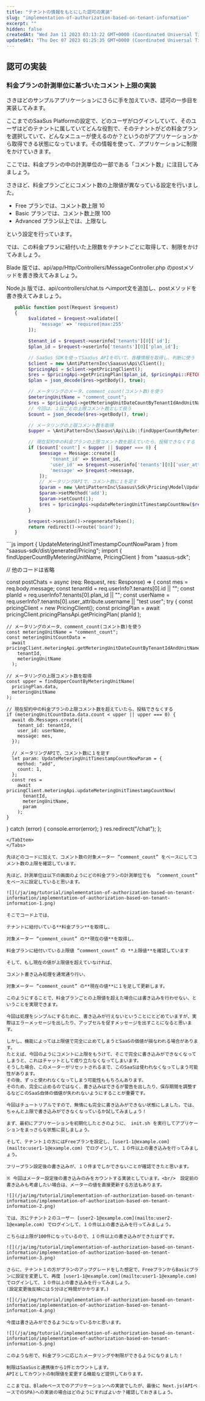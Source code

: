 ```yaml
---
title: "テナントの情報をもとにした認可の実装"
slug: "implementation-of-authorization-based-on-tenant-information"
excerpt: ""
hidden: false
createdAt: "Wed Jan 11 2023 03:13:22 GMT+0000 (Coordinated Universal Time)"
updatedAt: "Thu Dec 07 2023 01:25:35 GMT+0000 (Coordinated Universal Time)"
---
```


## 認可の実装

### 料金プランの計測単位に基づいたコメント上限の実装

さきほどのサンプルアプリケーションにさらに手を加えていき、認可の一歩目を実装してみます。

ここまでのSaaSus Platformの設定で、どのユーザがログインしていて、そのユーザはどのテナントに属していてどんな役割で、そのテナントがどの料金プランを選択していて、どんなメニューが使えるのか？というのがアプリケーションから取得できる状態になっています。その情報を使って、アプリケーションに制限をかけていきます。

ここでは、料金プランの中の計測単位の一部である「コメント数」に注目してみましょう。

さきほど、料金プランごとにコメント数の上限値が異なっている設定を行いました。

- Free プランでは、コメント数上限 10
- Basic プランでは、コメント数上限 100
- Advanced プラン以上では、上限なし

という設定を行っています。

では、この料金プランに紐付いた上限数をテナントごとに取得して、制限をかけてみましょう。

Blade 版では、api/app/Http/Controllers/MessageController.php のpostメソッドを書き換えてみましょう。

Node.js 版では、api/controllers/chat.ts へimport文を追加し、postメソッドを書き換えてみましょう。

<Tabs>
<TabItem value="php" label="PHP">

```php
   public function post(Request $request)
   {
        $validated = $request->validate([
            'message' => 'required|max:255'
        ]);

        $tenant_id = $request->userinfo['tenants'][0]['id'];
        $plan_id = $request->userinfo['tenants'][0]['plan_id'];

        // SaaSus SDKを使ってSaaSus APIを叩いて、各種情報を取得し、判断に使う
        $client = new \AntiPatternInc\Saasus\Api\Client();
        $pricingApi = $client->getPricingClient();
        $res = $pricingApi->getPricingPlan($plan_id, $pricingApi::FETCH_RESPONSE);
        $plan = json_decode($res->getBody(), true);

        // メータリングのメータ、comment_count(コメント数)を使う
        $meteringUnitName = "comment_count";
        $res = $pricingApi->getMeteringUnitDateCountByTenantIdAndUnitNameToday($tenant_id, $meteringUnitName, $pricingApi::FETCH_RESPONSE);
        // 今回は、１日ごとの上限コメント数として扱う
        $count = json_decode($res->getBody(), true);

        // メータリングの上限コメント数を取得
        $upper = \AntiPatternInc\Saasus\Api\Lib::findUpperCountByMeteringUnitName($plan, $meteringUnitName);

        // 現在契約中の料金プランの上限コメント数を超えていたら、投稿できなくする
        if ($count['count'] < $upper || $upper === 0) {
            $message = Message::create([
                'tenant_id' => $tenant_id,
                'user_id' => $request->userinfo['tenants'][0]['user_attribute']['username'],
                'message' => $request->message,
            ]);
            // メータリングAPIで、コメント数に１を足す
            $param = new \AntiPatternInc\Saasus\Sdk\Pricing\Model\UpdateMeteringUnitTimestampCountNowParam();
            $param->setMethod('add');
            $param->setCount(1);
            $res = $pricingApi->updateMeteringUnitTimestampCountNow($request->userinfo['tenants'][0]['id'], $meteringUnitName, $param, $pricingApi::FETCH_RESPONSE);
        }

        $request->session()->regenerateToken();
        return redirect()->route('board');
   }
```

</TabItem>

<TabItem value="nodejs" label="Node.js">
```js
import { UpdateMeteringUnitTimestampCountNowParam } from "saasus-sdk/dist/generated/Pricing";
import { findUpperCountByMeteringUnitName, PricingClient } from "saasus-sdk";

// 他のコードは省略

const postChats = async (req: Request, res: Response) => {
  const mes = req.body.message;
  const tenantId = req.userInfo?.tenants[0].id || "";
  const planId = req.userInfo?.tenants[0].plan_id || "";
  const userName =
    req.userInfo?.tenants[0].user_attribute.username || "test user";
  try {
    const pricingClient = new PricingClient();
    const pricingPlan = await pricingClient.pricingPlansApi.getPricingPlan(
      planId
    );

    // メータリングのメータ、comment_count(コメント数)を使う
    const meteringUnitName = "comment_count";
    const meteringUnitCountData =
      await pricingClient.meteringApi.getMeteringUnitDateCountByTenantIdAndUnitNameToday(
        tenantId,
        meteringUnitName
      );
    
    // メータリングの上限コメント数を取得
    const upper = findUpperCountByMeteringUnitName(
      pricingPlan.data,
      meteringUnitName
    );

    // 現在契約中の料金プランの上限コメント数を超えていたら、投稿できなくする
    if (meteringUnitCountData.data.count < upper || upper === 0) {
      await db.Messages.create({
        tenant_id: tenantId,
        user_id: userName,
        message: mes,
      });

      // メータリングAPIで、コメント数に１を足す
      let param: UpdateMeteringUnitTimestampCountNowParam = {
        method: "add",
        count: 1,
      };
      const res =
        await pricingClient.meteringApi.updateMeteringUnitTimestampCountNow(
          tenantId,
          meteringUnitName,
          param
        );
    }
  } catch (error) {
    console.error(error);
  }
  res.redirect("/chat");
};
```
</TabItem>
</Tabs>

先ほどのコードに加えて、コメント数の対象メーター “comment_count” をベースにしてコメント数の上限を確認しています。

先ほど、計測単位は以下の画面のようにどの料金プランの計測単位でも  “comment_count” をベースに設定していると思います。

![](/ja/img/tutorial/implementation-of-authorization-based-on-tenant-information/implementation-of-authorization-based-on-tenant-information-1.png)

そこでコード上では、

テナントに紐付いている**料金プラン**を取得し、

対象メーター “comment_count” の**現在の値**を取得し、

料金プランに紐付いている上限値 “comment_count” の **上限値**を確認しています

そして、もし現在の値が上限値を超えていなければ、

コメント書き込み処理を通常通り行い、

対象メーター “comment_count” の**現在の値**に１を足して更新します。

このようにすることで、料金プランごとの上限値を超えた場合には書き込みを行わせない、ということを実現できます。

今回は処理をシンプルにするために、書き込みが行えないということにとどめていますが、実際はエラーメッセージを出したり、アップセルを促すメッセージを出すことになると思います。

しかし、機能によっては上限値で完全に止めてしまうとSaaSの価値が損なわれる場合があります。  
たとえば、今回のようにコメントに上限をもうけて、そこで完全に書き込みができなくなってしまうと、これはチャットとして成り立たなくなってしまいます。  
そうした場合、このメーターがリセットされるまで、このSaaSは使われなくなってしまう可能性があります。  
その後、ずっと使われなくなってしまう可能性ももちろんあります。  
そのため、完全に止めるのではなく、書き込みはできるが警告を出したり、保存期間を調整するなどこのSaaS自体の価値が失われないようにすることが重要です。

今回はチュートリアルですので、無情にも完全に書き込みができない状態にしました。では、ちゃんと上限で書き込みができなくなっているか試してみましょう！

まず、最初にアプリケーションを初期化したときのように、 init.sh を実行してアプリケーションをまっさらな状態に戻しましょう。

そして、テナント１の方にはFreeプランを設定し、[user1-1@example.com](mailto:user1-1@example.com) でログインして、１０件以上の書き込みを行ってみましょう。

フリープラン設定後の書き込みが、１０件までしかできないことが確認できたと思います。

※ 今回はメーター設定後の書き込みのみをカウントする実装としています。<br/>　設定前の書き込みも考慮したい場合は、メーターの値を直接更新する方法もあります。

![](/ja/img/tutorial/implementation-of-authorization-based-on-tenant-information/implementation-of-authorization-based-on-tenant-information-2.png)

では、次にテナント２のユーザー [user2-1@example.com](mailto:user2-1@example.com) でログインして、１０件以上の書き込みを行ってみましょう。

こちらは上限が100件になっているので、１０件以上の書き込みができたはずです。

![](/ja/img/tutorial/implementation-of-authorization-based-on-tenant-information/implementation-of-authorization-based-on-tenant-information-3.png)

さらに、テナント１の方がプランのアップグレードをした想定で、FreeプランからBasicプランに設定を変更して、再度 [user1-1@example.com](mailto:user1-1@example.com) でログインして、１０件以上の書き込みを行ってみましょう。  
(設定変更後反映には５分ほど時間がかかります。)

![](/ja/img/tutorial/implementation-of-authorization-based-on-tenant-information/implementation-of-authorization-based-on-tenant-information-4.png)

今度は書き込みができるようになっているかと思います。

![](/ja/img/tutorial/implementation-of-authorization-based-on-tenant-information/implementation-of-authorization-based-on-tenant-information-5.png)

このような形で、料金プランに応じたメータリングや制限ができるようになりました！

制限はSaaSusと連携後から1件とカウントします。  
APIとしてカウントの制限値を変更する機能など提供しております。

ここまでは、Bladeベースでのアプリケーションへの実装でしたが、最後に Next.js(APIベースでのSPA)への実装の場合はどのようにすればよいか？確認しておきましょう。
